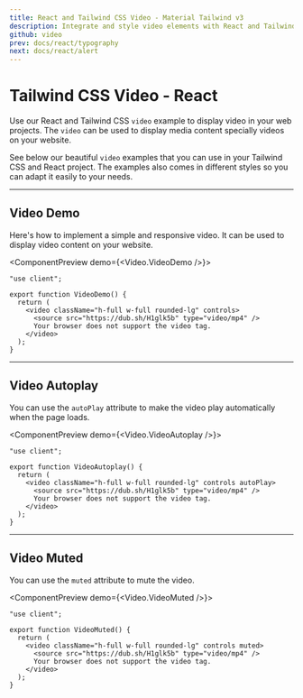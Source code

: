 ```yaml
---
title: React and Tailwind CSS Video - Material Tailwind v3
description: Integrate and style video elements with React and Tailwind CSS using Material Tailwind v3. Improve your multimedia content with responsive video components.
github: video
prev: docs/react/typography
next: docs/react/alert
---
```


# Tailwind CSS Video - React

Use our React and Tailwind CSS `video` example to display video in your web projects. The `video` can be used to display media content specially videos on your website.

See below our beautiful `video` examples that you can use in your Tailwind CSS and React project. The examples also comes in different styles so you can adapt it easily to your needs.

---

## Video Demo

Here's how to implement a simple and responsive video. It can be used to display video content on your website.

<ComponentPreview demo={<Video.VideoDemo />}>
```tsx
"use client";

export function VideoDemo() {
  return (
    <video className="h-full w-full rounded-lg" controls>
      <source src="https://dub.sh/H1glk5b" type="video/mp4" />
      Your browser does not support the video tag.
    </video>
  );
}
```
</ComponentPreview>

---

## Video Autoplay

You can use the `autoPlay` attribute to make the video play automatically when the page loads.

<ComponentPreview demo={<Video.VideoAutoplay />}>
```tsx
"use client";

export function VideoAutoplay() {
  return (
    <video className="h-full w-full rounded-lg" controls autoPlay>
      <source src="https://dub.sh/H1glk5b" type="video/mp4" />
      Your browser does not support the video tag.
    </video>
  );
}
```
</ComponentPreview>

---

## Video Muted

You can use the `muted` attribute to mute the video.

<ComponentPreview demo={<Video.VideoMuted />}>
```tsx
"use client";

export function VideoMuted() {
  return (
    <video className="h-full w-full rounded-lg" controls muted>
      <source src="https://dub.sh/H1glk5b" type="video/mp4" />
      Your browser does not support the video tag.
    </video>
  );
}
```
</ComponentPreview>
